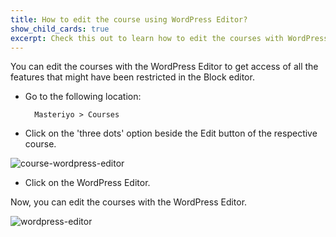 ```yaml
---
title: How to edit the course using WordPress Editor?
show_child_cards: true
excerpt: Check this out to learn how to edit the courses with WordPress Editor.
---
```


You can edit the courses with the WordPress Editor to get access of all the features that might have been restricted in the Block editor.

- Go to the following location:

        Masteriyo > Courses

- Click on the 'three dots' option beside the Edit button of the respective course.

![course-wordpress-editor](https://github.com/user-attachments/assets/bcdc8c11-aee9-4aef-8a3d-30d5a7c0216a)

- Click on the WordPress Editor.

Now, you can edit the courses with the WordPress Editor.

![wordpress-editor](https://github.com/user-attachments/assets/4ef32e55-6eab-4fd7-8365-151dd0e8000d)
